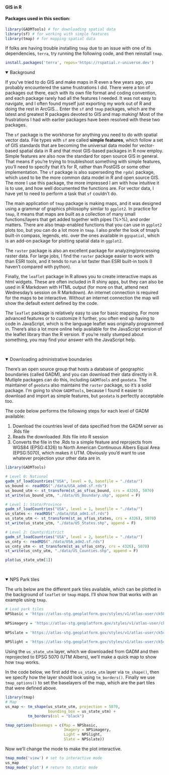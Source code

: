#### GIS in R
<h4>Packages used in this section:</h4>
```r
library(GADMTools) # for downloading spatial data
library(sf) # for working with simple features
library(tmap) # for mapping spatial data
```

If folks are having trouble installing `tmap` due to an issue with one of its dependencies, `terra`, try running the following code, and then reinstall `tmap`. 

```r
install.packages('terra', repos='https://rspatial.r-universe.dev')
```

<details open><summary class = 'drop'>Background</summary>
If you've tried to do GIS and make maps in R even a few years ago, you probably encountered the same frustrations I did. There were a ton of packages out there, each with its own file format and coding convention, and each package rarely had all the features I needed. It was not easy to navigate, and I often found myself just exporting my work out of R and doing the rest in ArcGIS... Enter the `sf` and `tmap` packages, which are the latest and greatest R packages devoted to GIS and map making! Most of the frustrations I had with earlier packages have been resolved with these two packages.

The `sf` package is the workhorse for anything you need to do with spatial vector data. File types with `sf` are called <b>simple features</b>, which follow a set of GIS standards that are becoming the universal data model for vector-based spatial data in R and that most GIS-based packages in R now employ. Simple features are also now the standard for open source GIS in general. That means if you're trying to troubleshoot something with simple features, you'll need to specify that it's for R, rather than PostGIS or some other implementation. The `sf` package is also superseding the `rgdal` package, which used to be the more common data model in R and open source GIS. The more I use this package, the more impressed I am with how intuitive it is to use, and how well documented the functions are. For vector data, I have yet to need to perform a task that `sf` couldn't do.

The main application of `tmap` package is making maps, and it was designed using a grammar of graphics philosophy similar to `ggplot2`. In practice for `tmap`, it means that maps are built as a collection of many small functions/layers that get added together with pipes (%>%), and order matters. There are also tmap-enabled functions that you can use in `ggplot2` plots too, but you can do a lot more in `tmap`. I also prefer the look of tmap's built-in compass, legends, etc. over the ones available in `ggspatial`, which is an add-on package for plotting spatial data in `ggplot2`.    

The `raster` package is also an excellent package for analyzing/processing raster data. For large jobs, I find the `raster` package easier to work with than ESRI tools, and it tends to run a lot faster than ESRI built-in tools (I haven't compared with python).   

Finally, the `leaflet` package in R allows you to create interactive maps as html widgets. These are often included in R shiny apps, but they can also be used in R Markdown with HTML output (for more on that, attend next Wednesday's session on R Markdown). An internet connection is required for the maps to be interactive. Without an internet connection the map will show the default extent defined by the code. 

The `leaflet` package is relatively easy to use for basic mapping. For more advanced features or to customize it further, you often end up having to code in JavaScript, which is the language leaflet was originally programmed in. There's also a lot more online help available for the JavaScript version of the leaflet library than the R version. If you're really stumped about something, you may find your answer with the JavaScript help.
</details>
<br>

<details open><summary class = 'drop'>Downloading administrative boundaries </summary>
There's an open source group that hosts a database of geographic boundaries (called GADM), and you can download their data directly in R. Mutliple packages can do this, including `GADMTools` and `geodata`. The maintainer of `geodata` also maintains the `raster` package, so it's a solid package. I'm going to show `GADMTools`, because I found it easier to download and import as simple features, but `geodata` is perfectly acceptable too.

The code below performs the following steps for each level of GADM available:
<ol>
<li>Download the countries level of data specified from the GADM server as .Rds file</li>
<li>Reads the downloaded .Rds file into R session</li>
<li>Converts the file in the .Rds to a simple feature and reprojects from WGS84 (EPSG:4326) to North American Continuous Albers Equal Area (EPSG:5070), which makes it UTM. Obviously you'd want to use whatever projection your other data are in. </li>
</ol>
```r
library(GADMTools)

# Level 0: National
gadm_sf_loadCountries("USA", level = 0, basefile = "./data/")
us_bound <- readRDS("./data/USA_adm0.sf.rds")
us_bound_utm <- st_transform(st_as_sf(us_bound, crs = 4326), 5070)
st_write(us_bound_utm, "./data/US_Boundary.shp", append = F)

# Level 1: State/Province
gadm_sf_loadCountries("USA", level = 1, basefile = "./data/")
us_states <- readRDS("./data/USA_adm1.sf.rds")
us_state_utm <- st_transform(st_as_sf(us_states, crs = 4326), 5070)
st_write(us_state_utm, "./data/US_States.shp", append = F)

# Level 2: County/district
gadm_sf_loadCountries("USA", level = 2, basefile = "./data/")
us_cnty <- readRDS("./data/USA_adm2.sf.rds")
us_cnty_utm <- st_transform(st_as_sf(us_cnty, crs = 4326), 5070)
st_write(us_cnty_utm, "./data/US_Counties.shp", append = F)
```

```r
plot(us_state_utm[1])
```

</details>
<br>

<details open><summary class = 'drop'>NPS Park tiles</summary>
The urls below are the different park tiles available, which can be plotted in the background of `leaflet` or `tmap` maps. I'll show how that works with an example using `tmap`.
```r
# Load park tiles
NPSbasic = 'https://atlas-stg.geoplatform.gov/styles/v1/atlas-user/ck58pyquo009v01p99xebegr9/tiles/256/{z}/{x}/{y}@2x?access_token=pk.eyJ1IjoiYXRsYXMtdXNlciIsImEiOiJjazFmdGx2bjQwMDAwMG5wZmYwbmJwbmE2In0.lWXK2UexpXuyVitesLdwUg'
  
NPSimagery = 'https://atlas-stg.geoplatform.gov/styles/v1/atlas-user/ck72fwp2642dv07o7tbqinvz4/tiles/256/{z}/{x}/{y}@2x?access_token=pk.eyJ1IjoiYXRsYXMtdXNlciIsImEiOiJjazFmdGx2bjQwMDAwMG5wZmYwbmJwbmE2In0.lWXK2UexpXuyVitesLdwUg'
  
NPSslate = 'https://atlas-stg.geoplatform.gov/styles/v1/atlas-user/ck5cpvc2e0avf01p9zaw4co8o/tiles/256/{z}/{x}/{y}@2x?access_token=pk.eyJ1IjoiYXRsYXMtdXNlciIsImEiOiJjazFmdGx2bjQwMDAwMG5wZmYwbmJwbmE2In0.lWXK2UexpXuyVitesLdwUg'
  
NPSlight = 'https://atlas-stg.geoplatform.gov/styles/v1/atlas-user/ck5cpia2u0auf01p9vbugvcpv/tiles/256/{z}/{x}/{y}@2x?access_token=pk.eyJ1IjoiYXRsYXMtdXNlciIsImEiOiJjazFmdGx2bjQwMDAwMG5wZmYwbmJwbmE2In0.lWXK2UexpXuyVitesLdwUg'
```

Using the `us_state_utm` layer, which we downloaded from GADM and then reprojected to EPSG 5070 (UTM Albers), we'll make a quick map to show how `tmap` works.   

In the code below, we first add the `us_state_utm` layer via `tm_shape()`, then we specify how the layer should look using `tm_borders()`. Finally we use `tmap_options()` to set the baselayers of the map, which are the part tiles that were defined above.   

```r
library(tmap)
# Map 
us_map <- tm_shape(us_state_utm, projection = 5070, 
                   bounding_box = us_state_utm) +
          tm_borders(col = "black")

tmap_options(basemaps = c(Map = NPSbasic,
                          Imagery = NPSimagery,
                          Light = NPSlight,
                          Slate = NPSslate))
```

Now we'll change the mode to make the plot interactive. 

```r
tmap_mode('view') # set to interactive mode
us_map
tmap_mode('plot') # return to static mode
```

